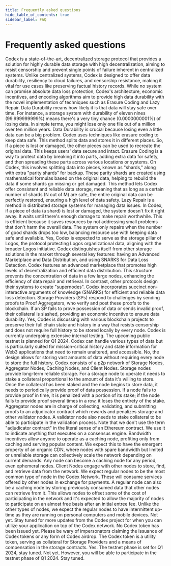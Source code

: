 ```yaml
---
title: Frequently asked questions
hide_table_of_contents: true
sidebar_label: FAQ
---
```



# Frequently asked questions

<AccordionItem title="What is Codex?">
  Codex is a state-of-the-art, decentralized storage protocol that provides a solution for highly durable data storage with high decentralization, aiming to resist censorship and prevent single points of failure inherent in centralized systems.
</AccordionItem>

<AccordionItem title="How is Codex different from centralized storage solutions (eg. Google Cloud)?">
  Unlike centralized systems, Codex is designed to offer data durability, resiliency to cloud failures, and censorship resistance, making it vital for use cases like preserving factual history records.
</AccordionItem>

<AccordionItem title="What kind of durability does Codex promise?">
  While no system can promise absolute data loss protection, Codex's architecture, economic incentives, and encoding algorithms aim to provide high data durability with the novel implementation of techniques such as Erasure Coding and Lazy Repair.
</AccordionItem>

<AccordionItem title="What is Data Durability?">
  Data Durability means how likely it is that data will stay safe over time. For instance, a storage system with durability of eleven nines (99.999999999%) means there's a very tiny chance (0.0000000001%) of losing data. In simple terms, you might lose only one file out of a million over ten million years. Data Durability is crucial because losing even a little data can be a big problem. Codex uses techniques like erasure coding to keep data safe. This method splits data and stores it in different places. So, if a piece is lost or damaged, the other pieces can be used to recreate the original data. This keeps users' data secure and intact.
</AccordionItem>

<AccordionItem title="What is Erasure Coding and how does it relate to data storage in Codex?">
  Erasure Coding is a way to protect data by breaking it into parts, adding extra data for safety, and then spreading these parts across various locations or systems. On Codex, this involves splitting data into pieces, known as "shards," along with extra "parity shards" for backup. These parity shards are created using mathematical formulas based on the original data, helping to rebuild the data if some shards go missing or get damaged. This method lets Codex offer consistent and reliable data storage, meaning that as long as a certain number of shards (N out of M) are safe, the entire original data can be perfectly restored, ensuring a high level of data safety.
</AccordionItem>

<AccordionItem title="What is Lazy Repair in the context of Codex?">
  Lazy Repair is a method in distributed storage systems for managing data issues. In Codex, if a piece of data (a shard) is lost or damaged, the system doesn't fix it right away. It waits until there's enough damage to make repair worthwhile. This is efficient because it saves resources by not addressing small problems that don't harm the overall data. The system only repairs when the number of good shards drops too low, balancing resource use with keeping data safe and available.
</AccordionItem>

<AccordionItem title="Is Codex part of Logos?">
  Yes, Codex is expected to serve as the storage pillar of Logos, the protocol protecting Logos organizational data, aligning with the broader Logos initiative.
</AccordionItem>

<AccordionItem title="How does Codex compare to other decentralized storage solutions currently out on the market?">
  Codex distinguishes itself from other storage solutions in the market through several key features: having an Advanced Marketplace and Data Distribution, and using SNARKS for Data Loss Detection.
</AccordionItem>

<AccordionItem title="How do the Advanced Marketplace and Data Distribution work?">
  Codex features an advanced marketplace that promotes high levels of decentralization and efficient data distribution. This structure prevents the concentration of data in a few large nodes, enhancing the efficiency of data repair and retrieval. In contrast, other protocols design their systems to create "supernodes".
</AccordionItem>

<AccordionItem title="How does Codex use SNARKS for Data Loss Detection?">
  Codex incorporates succinct non-interactive arguments of knowledge (SNARKS) for efficient and reliable data loss detection. Storage Providers (SPs) respond to challenges by sending proofs to Proof Aggregators, who verify and post these proofs to the blockchain. If an SP fails to prove possession of data or sends invalid proof, their collateral is slashed, providing an economic incentive to ensure data durability.
</AccordionItem>

<AccordionItem title="Can Codex be used for cold storage by blockchain networks?">
  Yes, Codex is discussing with various blockchain projects to preserve their full chain state and history in a way that resists censorship and does not require full history to be stored locally by every node.
</AccordionItem>

<AccordionItem title="Is Codex currently operational?">
  Codex is currently undergoing extensive internal testing. The upcoming public testnet is planned for Q1 2024.
</AccordionItem>

<AccordionItem title="What types of data can be stored on Codex?">
  Codex can handle various types of data but is particularly suited for mission-critical history and state information for Web3 applications that need to remain unaltered, and accessible.
</AccordionItem>

<AccordionItem title="Will every node be required to store full data history in Codex?">
  No, the design allows for storing vast amounts of data without requiring every node to store the full history.
</AccordionItem>

<AccordionItem title="What are all the different types of nodes in Codex’s network?">
  Codex consists of a p2p network of Storage Nodes, Aggregator Nodes, Caching Nodes, and Client Nodes.
</AccordionItem>

<AccordionItem title="What is a Storage Node?">
  Storage nodes provide long-term reliable storage. For a storage node to operate it needs to stake a collateral proportional to the amount of data it's willing to store. Once the collateral has been staked and the node begins to store data, it needs to periodically provide proof of data possession. If a node fails to provide proof in time, it is penalized with a portion of its stake; if the node fails to provide proof several times in a row, it loses the entirety of the stake.
</AccordionItem>

<AccordionItem title="What is an Aggregator Node?">
  Aggregator nodes are in charge of collecting, validating, and submitting proofs to an adjudicator contract which rewards and penalizes storage and other validator nodes. A validator node also needs to stake collateral to be able to participate in the validation process. Note that we don't use the term "adjudicator contract" in the literal sense of an Ethereum contract. We use it to indicate anything that executes on a consensus engine.
</AccordionItem>

<AccordionItem title="What is a Caching Node?">
  Bandwidth incentives allow anyone to operate as a caching node, profiting only from caching and serving popular content. We expect this to have the emergent property of an organic CDN, where nodes with spare bandwidth but limited or unreliable storage can collectively scale the network depending on current demands. Any node can become a caching node for any period, even ephemeral nodes.
</AccordionItem>

<AccordionItem title="What is a Client Node?">
  Client Nodes engage with other nodes to store, find, and retrieve data from the network. We expect regular nodes to be the most common type of node in the Codex Network. These will consume services offered by other nodes in exchange for payments. A regular node can also be a caching node by storing previously consumed data that other nodes can retrieve from it. This allows nodes to offset some of the cost of participating in the network and it's expected to allow the majority of nodes to participate on an almost free basis after an initial entree fee. Unlike the other types of nodes, we expect the regular nodes to have intermittent up-time as they are running on personal computers and mobile devices.
</AccordionItem>

<AccordionItem title="Can I build my application on top of Codex?">
  Not yet. Stay tuned for more updates from the Codex project for when you can utilize your application on top of the Codex network.
</AccordionItem>

<AccordionItem title="Does Codex have a token?">
  No Codex token has been issued yet. Please be wary of impersonators claiming the issuance of Codex tokens or any form of Codex airdrop.
</AccordionItem>

<AccordionItem title="What role will the Codex token have in the network?">
   The Codex token is a utility token, serving as collateral for Storage Providers and a means of compensation in the storage contracts.
</AccordionItem>

<AccordionItem title="Can I or would I be able to use my storage to participate in the Codex network?">
   Yes. The testnet phase is set for Q1 2024, stay tuned.
</AccordionItem>

<AccordionItem title="Can I use Codex right now?">
   Not yet. However, you will be able to participate in the testnet phase of Q1 2024. Stay tuned.
</AccordionItem>
